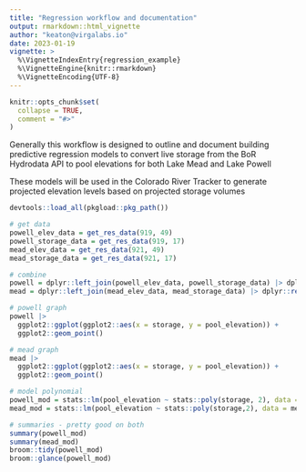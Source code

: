 ```yaml
---
title: "Regression workflow and documentation"
output: rmarkdown::html_vignette
author: "keaton@virgalabs.io"
date: 2023-01-19
vignette: >
  %\VignetteIndexEntry{regression_example}
  %\VignetteEngine{knitr::rmarkdown}
  %\VignetteEncoding{UTF-8}
---
```

```r
knitr::opts_chunk$set(
  collapse = TRUE,
  comment = "#>"
)
```

Generally this workflow is designed to outline and document building predictive regression models to convert live storage from the BoR Hydrodata API to pool elevations for both Lake Mead and Lake Powell

These models will be used in the Colorado River Tracker to generate projected elevation levels based on projected storage volumes
```r
devtools::load_all(pkgload::pkg_path())
```
```r
# get data
powell_elev_data = get_res_data(919, 49)
powell_storage_data = get_res_data(919, 17)
mead_elev_data = get_res_data(921, 49)
mead_storage_data = get_res_data(921, 17)

# combine
powell = dplyr::left_join(powell_elev_data, powell_storage_data) |> dplyr::rename(pool_elevation = `pool elevation`)
mead = dplyr::left_join(mead_elev_data, mead_storage_data) |> dplyr::rename(pool_elevation = `pool elevation`)

# powell graph
powell |>
  ggplot2::ggplot(ggplot2::aes(x = storage, y = pool_elevation)) +
  ggplot2::geom_point()

# mead graph
mead |>
  ggplot2::ggplot(ggplot2::aes(x = storage, y = pool_elevation)) +
  ggplot2::geom_point()

# model polynomial
powell_mod = stats::lm(pool_elevation ~ stats::poly(storage, 2), data = powell)
mead_mod = stats::lm(pool_elevation ~ stats::poly(storage,2), data = mead |> tidyr::drop_na())

# summaries - pretty good on both
summary(powell_mod)
summary(mead_mod)
broom::tidy(powell_mod)
broom::glance(powell_mod)

```

